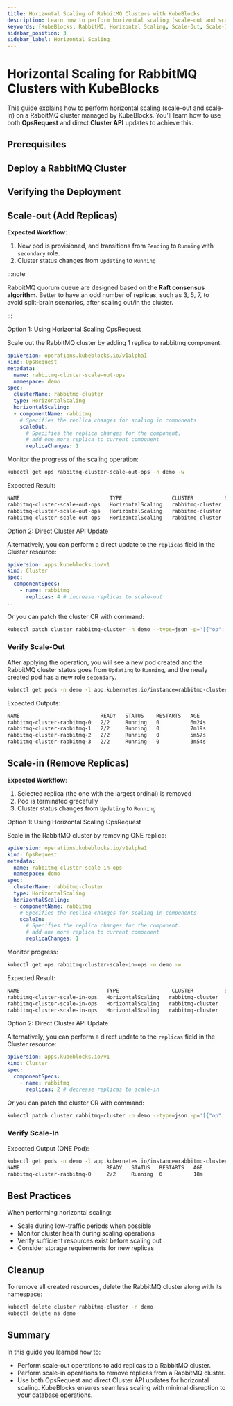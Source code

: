 ```yaml
---
title: Horizontal Scaling of RabbitMQ Clusters with KubeBlocks
description: Learn how to perform horizontal scaling (scale-out and scale-in) on a RabbitMQ cluster managed by KubeBlocks using OpsRequest and direct Cluster API updates.
keywords: [KubeBlocks, RabbitMQ, Horizontal Scaling, Scale-Out, Scale-In, Kubernetes]
sidebar_position: 3
sidebar_label: Horizontal Scaling
---
```





# Horizontal Scaling for RabbitMQ Clusters with KubeBlocks

This guide explains how to perform horizontal scaling (scale-out and scale-in) on a RabbitMQ cluster managed by KubeBlocks. You'll learn how to use both **OpsRequest** and direct **Cluster API** updates to achieve this.

## Prerequisites


<Prerequisites />

## Deploy a RabbitMQ  Cluster


<CreateCluster />

## Verifying the Deployment


<VerifyCluster />


## Scale-out (Add Replicas)

**Expected Workflow**:

1. New pod is provisioned, and transitions from `Pending` to `Running` with `secondary` role.
2. Cluster status changes from `Updating` to `Running`

:::note

RabbitMQ quorum queue are designed based on the **Raft consensus algorithm**.
Better to have an odd number of replicas, such as 3, 5, 7, to avoid split-brain scenarios, after scaling out/in the cluster.

:::


<Tabs>

  <TabItem value="opsRequest" label="OpsRequest API" default>

  Option 1: Using Horizontal Scaling OpsRequest

  Scale out the RabbitMQ cluster by adding 1 replica to rabbitmq component:

  ```yaml
  apiVersion: operations.kubeblocks.io/v1alpha1
  kind: OpsRequest
  metadata:
    name: rabbitmq-cluster-scale-out-ops
    namespace: demo
  spec:
    clusterName: rabbitmq-cluster
    type: HorizontalScaling
    horizontalScaling:
    - componentName: rabbitmq
      # Specifies the replica changes for scaling in components
      scaleOut:
        # Specifies the replica changes for the component.
        # add one more replica to current component
        replicaChanges: 1
  ```

  Monitor the progress of the scaling operation:

  ```bash
  kubectl get ops rabbitmq-cluster-scale-out-ops -n demo -w
  ```

  Expected Result:
  ```bash
  NAME                             TYPE                CLUSTER          STATUS    PROGRESS   AGE
  rabbitmq-cluster-scale-out-ops   HorizontalScaling   rabbitmq-cluster   Running   0/1        9s
  rabbitmq-cluster-scale-out-ops   HorizontalScaling   rabbitmq-cluster   Running   1/1        16s
  rabbitmq-cluster-scale-out-ops   HorizontalScaling   rabbitmq-cluster   Succeed   1/1        16s
  ```
  </TabItem>

  <TabItem value="ClusterAPI" label="Cluster API">

  Option 2: Direct Cluster API Update

  Alternatively, you can perform a direct update to the `replicas` field in the Cluster resource:

  ```yaml
  apiVersion: apps.kubeblocks.io/v1
  kind: Cluster
  spec:
    componentSpecs:
      - name: rabbitmq
        replicas: 4 # increase replicas to scale-out
  ...
  ```

  Or you can patch the cluster CR with command:

  ```bash
  kubectl patch cluster rabbitmq-cluster -n demo --type=json -p='[{"op": "replace", "path": "/spec/componentSpecs/0/replicas", "value": 4}]'
  ```
  </TabItem>
</Tabs>

### Verify Scale-Out

After applying the operation, you will see a new pod created and the RabbitMQ cluster status goes from `Updating` to `Running`, and the newly created pod has a new role `secondary`.

```bash
kubectl get pods -n demo -l app.kubernetes.io/instance=rabbitmq-cluster
```

Expected Outputs:
```bash
NAME                          READY   STATUS    RESTARTS   AGE
rabbitmq-cluster-rabbitmq-0   2/2     Running   0          6m24s
rabbitmq-cluster-rabbitmq-1   2/2     Running   0          7m19s
rabbitmq-cluster-rabbitmq-2   2/2     Running   0          5m57s
rabbitmq-cluster-rabbitmq-3   2/2     Running   0          3m54s
```

## Scale-in (Remove Replicas)

**Expected Workflow**:

1. Selected replica (the one with the largest ordinal) is removed
3. Pod is terminated gracefully
4. Cluster status changes from `Updating` to `Running`

<Tabs>

  <TabItem value="opsRequest" label="OpsRequest API" default>

  Option 1: Using Horizontal Scaling OpsRequest

  Scale in the RabbitMQ cluster by removing ONE replica:

  ```yaml
  apiVersion: operations.kubeblocks.io/v1alpha1
  kind: OpsRequest
  metadata:
    name: rabbitmq-cluster-scale-in-ops
    namespace: demo
  spec:
    clusterName: rabbitmq-cluster
    type: HorizontalScaling
    horizontalScaling:
    - componentName: rabbitmq
      # Specifies the replica changes for scaling in components
      scaleIn:
        # Specifies the replica changes for the component.
        # add one more replica to current component
        replicaChanges: 1
  ```

  Monitor progress:
  ```bash
  kubectl get ops rabbitmq-cluster-scale-in-ops -n demo -w
  ```

  Expected Result:
  ```bash
  NAME                            TYPE                 CLUSTER          STATUS    PROGRESS   AGE
  rabbitmq-cluster-scale-in-ops   HorizontalScaling   rabbitmq-cluster   Running   0/1        8s
  rabbitmq-cluster-scale-in-ops   HorizontalScaling   rabbitmq-cluster   Running   1/1        24s
  rabbitmq-cluster-scale-in-ops   HorizontalScaling   rabbitmq-cluster   Succeed   1/1        24s
  ```
  </TabItem>

  <TabItem value="ClusterAPI" label="Cluster API">

  Option 2: Direct Cluster API Update

  Alternatively, you can perform a direct update to the `replicas` field in the Cluster resource:

  ```yaml
  apiVersion: apps.kubeblocks.io/v1
  kind: Cluster
  spec:
    componentSpecs:
      - name: rabbitmq
        replicas: 2 # decrease replicas to scale-in
  ```

  Or you can patch the cluster CR with command:

  ```bash
  kubectl patch cluster rabbitmq-cluster -n demo --type=json -p='[{"op": "replace", "path": "/spec/componentSpecs/0/replicas", "value": 2}]'
  ```
  </TabItem>

</Tabs>

### Verify Scale-In

Expected Output (ONE Pod):
```bash
kubectl get pods -n demo -l app.kubernetes.io/instance=rabbitmq-cluster
NAME                            READY   STATUS   RESTARTS   AGE
rabbitmq-cluster-rabbitmq-0     2/2     Running  0          18m
```

## Best Practices

When performing horizontal scaling:
- Scale during low-traffic periods when possible
- Monitor cluster health during scaling operations
- Verify sufficient resources exist before scaling out
- Consider storage requirements for new replicas

## Cleanup
To remove all created resources, delete the RabbitMQ cluster along with its namespace:
```bash
kubectl delete cluster rabbitmq-cluster -n demo
kubectl delete ns demo
```

## Summary
In this guide you learned how to:
- Perform scale-out operations to add replicas to a RabbitMQ cluster.
- Perform scale-in operations to remove replicas from a RabbitMQ cluster.
- Use both OpsRequest and direct Cluster API updates for horizontal scaling.
KubeBlocks ensures seamless scaling with minimal disruption to your database operations.
